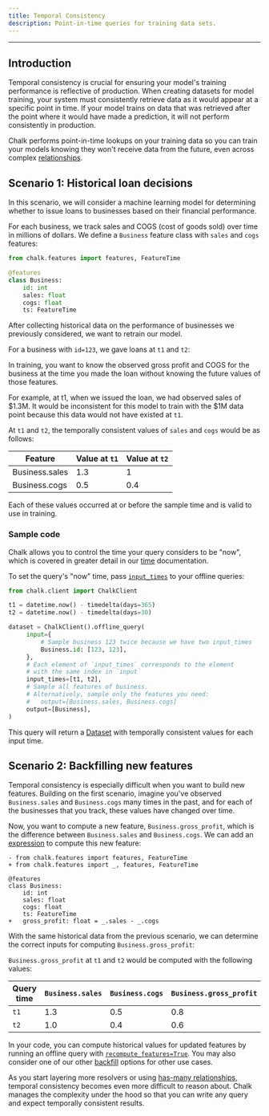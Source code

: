 ```yaml
---
title: Temporal Consistency
description: Point-in-time queries for training data sets.
---
```



---

## Introduction

Temporal consistency is crucial for ensuring your model's training performance is reflective of production. When
creating datasets for model training, your system must consistently retrieve data as it would appear at a specific point
in time. If your model trains on data that was retrieved after the point where it would have made a prediction, it will
not perform consistently in production.

Chalk performs point-in-time lookups on your training data so you can train your models knowing they won't receive data
from the future, even across complex [relationships](/docs/has-one).

## Scenario 1: Historical loan decisions

In this scenario, we will consider a machine learning model for determining whether to issue loans to businesses based
on their financial performance.

For each business, we track sales and COGS (cost of goods sold) over time in millions of dollars. We define a `Business`
feature class with `sales` and `cogs` features:

```py
from chalk.features import features, FeatureTime

@features
class Business:
    id: int
    sales: float
    cogs: float
    ts: FeatureTime
```

After collecting historical data on the performance of businesses we previously considered, we want to retrain our
model.

For a business with `id=123`, we gave loans at `t1` and `t2`:

<TemporalCorrectnessBusiness />

In training, you want to know the observed gross profit and COGS for the business at the time you made the loan without
knowing the future values of those features.

For example, at t1, when we issued the loan, we had observed sales of $1.3M. It would be inconsistent for this model to
train with the $1M data point because this data would not have existed at `t1`.

At `t1` and `t2`, the temporally consistent values of `sales` and `cogs` would be as follows:

| Feature          | Value at `t1`                                            | Value at `t2`                                             |
| ---------------- | -------------------------------------------------------- | --------------------------------------------------------- |
| Business.sales | <span className="font-mono text-accent-red"> 1.3 </span> | <span className="font-mono text-accent-lime"> 1 </span>   |
| Business.cogs    | <span className="font-mono text-accent-red"> 0.5 </span> | <span className="font-mono text-accent-lime"> 0.4 </span> |

Each of these values occurred at or before the sample time and is valid to use in training.

### Sample code

Chalk allows you to control the time your query considers to be "now", which is covered in greater detail in our
[time](/docs/time#setting-query-time) documentation.

To set the query's "now" time, pass [`input_times`](/api-docs#ChalkClient.offline_query.input_times) to
your offline queries:

```py
from chalk.client import ChalkClient

t1 = datetime.now() - timedelta(days=365)
t2 = datetime.now() - timedelta(days=30)

dataset = ChalkClient().offline_query(
     input={
         # Sample business 123 twice because we have two input_times
         Business.id: [123, 123],
     },
     # Each element of `input_times` corresponds to the element
     # with the same index in `input`
     input_times=[t1, t2],
     # Sample all features of business.
     # Alternatively, sample only the features you need:
     #   output=[Business.sales, Business.cogs]
     output=[Business],
)
```

This query will return a [Dataset](/docs/datasets) with temporally consistent values for each input time.

## Scenario 2: Backfilling new features

Temporal consistency is especially difficult when you want to build new features. Building on the first scenario,
imagine you've observed `Business.sales` and `Business.cogs` many times in the past, and for each of the businesses that
you track, these values have changed over time.

Now, you want to compute a new feature, `Business.gross_profit`, which is the difference between `Business.sales` and
`Business.cogs`. We can add an [expression](/docs/expression) to compute this new feature:

```diff-py
- from chalk.features import features, FeatureTime
+ from chalk.features import _, features, FeatureTime

@features
class Business:
    id: int
    sales: float
    cogs: float
    ts: FeatureTime
+   gross_profit: float = _.sales - _.cogs
```

With the same historical data from the previous scenario, we can determine the correct inputs for computing
`Business.gross_profit`:

<BackfillExample />

`Business.gross_profit` at `t1` and `t2` would be computed with the following values:

| Query time | `Business.sales` | `Business.cogs` | `Business.gross_profit` |
| --- | --- | --- | --- |
| `t1` | <span className="font-mono text-accent-orange"> 1.3 </span> | <span className="font-mono text-accent-purple"> 0.5 </span> | <span className="font-mono"> 0.8 </span> |
| `t2` | <span className="font-mono text-accent-orange"> 1.0 </span> | <span className="font-mono text-accent-purple"> 0.4 </span> | <span className="font-mono"> 0.6 </span> |

In your code, you can compute historical values for updated features by running an offline query with
[`recompute_features=True`](/api-docs#ChalkClient.offline_query.recompute_features). You may also consider one of our
other [backfill](/docs/backfilling-data) options for other use cases.

As you start layering more resolvers or using [has-many relationships](/docs/has-many), temporal consistency becomes even
more difficult to reason about. Chalk manages the complexity under the hood so that you can write any query and expect
temporally consistent results.

